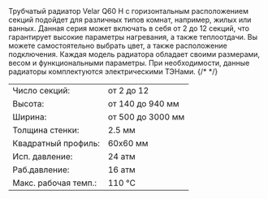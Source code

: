 <span class="leading-6">
  Трубчатый радиатор Velar Q60 Н с горизонтальным расположением секций подойдет
  для различных типов комнат, например, жилых или ванных. Данная серия может
  включать в себя от 2 до 12 секций, что гарантирует высокие параметры
  нагревания, а также теплоотдачи. Вы можете самостоятельно выбрать цвет, а
  также расположение подключения. Каждая модель радиатора обладает своими
  размерами, весом и функциональными параметры. При необходимости, данные
  радиаторы комплектуются электрическими ТЭНами.
</span>

<table class="text-xs w-full">
  <tr class="hover:bg-neutral-100">
    <td class="py-1 px-1">Число секций:</td>
    <td class="py-1">от 2 до 12</td>
  </tr>
  <tr class="hover:bg-neutral-100">
    <td class="py-1 px-1">Высота:</td>
    <td class="py-1">от 140 до 940 мм</td>
  </tr>
  <tr class="hover:bg-neutral-100">
    <td class="py-1 px-1">Ширина:</td>
    <td class="py-1">от 500 до 3000 мм</td>
  </tr>
  {/* <tr class="hover:bg-neutral-100">
    <td class="py-1 px-1">Толщина стенки:</td>
    <td class="py-1">2.5 мм</td>
  </tr> */}
  <tr class="hover:bg-neutral-100">
    <td class="py-1 px-1">Квадратный профиль:</td>
    <td class="py-1">60х60 мм</td>
  </tr>
  <tr class="hover:bg-neutral-100">
    <td class="py-1 px-1">Исп. давление:</td>
    <td class="py-1">24 атм</td>
  </tr>
  <tr class="hover:bg-neutral-100">
    <td class="py-1 px-1">Раб.давление:</td>
    <td class="py-1">16 атм</td>
  </tr>
  <tr class="hover:bg-neutral-100">
    <td class="py-1 px-1">Макс. рабочая темп.:</td>
    <td class="py-1">110 °C</td>
  </tr>
</table>
